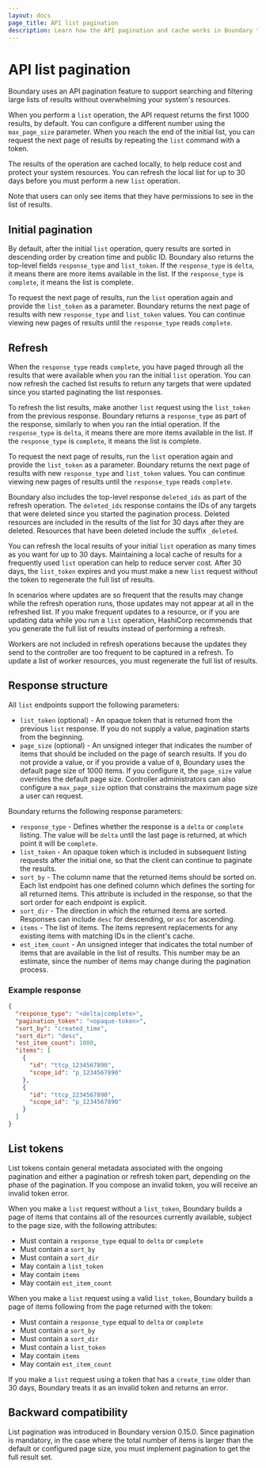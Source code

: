 ```yaml
---
layout: docs
page_title: API list pagination
description: Learn how the API pagination and cache works in Boundary to prevent system resources from being overwhlemed, and to help you find resources.
---
```


# API list pagination

Boundary uses an API pagination feature to support searching and filtering large lists of results without overwhelming your system's resources.

When you perform a `list` operation, the API request returns the first 1000 results, by default.
You can configure a different number using the `max_page_size` parameter.
When you reach the end of the initial list, you can request the next page of results by repeating the `list` command with a token.

The results of the operation are cached locally, to help reduce cost and protect your system resources.
You can refresh the local list for up to 30 days before you must perform a new `list` operation.

Note that users can only see items that they have permissions to see in the list of results.

## Initial pagination

By default, after the initial `list` operation, query results are sorted in descending order by creation time and public ID.
Boundary also returns the top-level fields `response_type` and `list_token`.
If the `response_type` is `delta`, it means there are more items available in the list.
If the `response_type` is `complete`, it means the list is complete.

To request the next page of results, run the `list` operation again and provide the `list_token` as a parameter.
Boundary returns the next page of results with new `response_type` and `list_token` values.
You can continue viewing new pages of results until the `response_type` reads `complete`.

## Refresh

When the `response_type` reads `complete`, you have paged through all the results that were available when you ran the initial `list` operation.
You can now refresh the cached list results to return any targets that were updated since you started paginating the list responses.

To refresh the list results, make another `list` request using the `list_token` from the previous response.
Boundary returns a `response_type` as part of the response, similarly to when you ran the intial operation.
If the `response_type` is `delta`, it means there are more items available in the list.
If the `response_type` is `complete`, it means the list is complete.

To request the next page of results, run the `list` operation again and provide the `list_token` as a parameter.
Boundary returns the next page of results with new `response_type` and `list_token` values.
You can continue viewing new pages of results until the `response_type` reads `complete`.

Boundary also includes the top-level response `deleted_ids` as part of the refresh operation.
The `deleted_ids` response contains the IDs of any targets that were deleted since you started the pagination process.
Deleted resources are included in the results of the list for 30 days after they are deleted.
Resources that have been deleted include the suffix `_deleted`.

You can refresh the local results of your initial `list` operation as many times as you want for up to 30 days.
Maintaining a local cache of results for a frequently used `list` operation can help to reduce server cost.
After 30 days, the `list_token` expires and you must make a new `list` request without the token to regenerate the full list of results.

In scenarios where updates are so frequent that the results may change while the refresh operation runs, those updates may not appear at all in the refreshed list.
If you make frequent updates to a resource, or if you are updating data while you run a `list` operation, HashiCorp recommends that you generate the full list of results instead of performing a refresh.

Workers are not included in refresh operations because the updates they send to the controller are too frequent to be captured in a refresh.
To update a list of worker resources, you must regenerate the full list of results.

## Response structure

All `list` endpoints support the following parameters:

- `list_token` (optional) - An opaque token that is returned from the previous `list` response.
If you do not supply a value, pagination starts from the beginning.
- `page_size` (optional) - An unsigned integer that indicates the number of items that should be included on the page of search results.
If you do not provide a value, or if you provide a value of `0`, Boundary uses the default page size of 1000 items.
If you configure it, the `page_size` value overrides the default page size.
Controller administrators can also configure a `max_page_size` option that constrains the maximum page size a user can request.

Boundary returns the following response parameters:

- `response_type` - Defines whether the response is a `delta` or `complete` listing.
The value will be `delta` until the last page is returned, at which point it will be `complete`.
- `list_token` - An opaque token which is included in subsequent listing requests after the initial one, so that the client can continue to paginate the results.
- `sort_by` - The column name that the returned items should be sorted on.
Each list endpoint has one defined column which defines the sorting for all returned items.
This attribute is included in the response, so that the sort order for each endpoint is explicit.
- `sort_dir` - The direction in which the returned items are sorted.
Responses can include `desc` for descending, or `asc` for ascending.
- `items` - The list of items.
The items represent replacements for any existing items with matching IDs in the client's cache.
- `est_item_count` - An unsigned integer that indicates the total number of items that are available in the list of results.
This number may be an estimate, since the number of items may change during the pagination process.

### Example response

```json
{
  "response_type": "<delta|complete>",
  "pagination_token": "<opaque-token>",
  "sort_by": "created_time",
  "sort_dir": "desc",
  "est_item_count": 1000,
  "items": [
    {
      "id": "ttcp_1234567890",
      "scope_id": "p_1234567890"
    },
    {
      "id": "ttcp_2234567890",
      "scope_id": "p_1234567890"
    }
  ]
}
```

## List tokens

List tokens contain general metadata associated with the ongoing pagination and either a pagination or refresh token part, depending on the phase of the pagination.
If you compose an invalid token, you will receive an invalid token error.

When you make a `list` request without a `list_token`, Boundary builds a page of items that contains all of the resources currently available, subject to the page size, with the following attributes:

- Must contain a `response_type` equal to `delta` or `complete`
- Must contain a `sort_by`
- Must contain a `sort_dir`
- May contain a `list_token`
- May contain `items`
- May contain `est_item_count`

When you make a `list` request using a valid `list_token`, Boundary builds a page of items following from the page returned with the token:

- Must contain a `response_type` equal to `delta` or `complete`
- Must contain a `sort_by`
- Must contain a `sort_dir`
- Must contain a `list_token`
- May contain `items`
- May contain `est_item_count`

If you make a `list` request using a token that has a `create_time` older than 30 days, Boundary treats it as an invalid token and returns an error.

## Backward compatibility

List pagination was introduced in Boundary version 0.15.0.
Since pagination is mandatory, in the case where the total number of items is larger than the default or configured page size, you must implement pagination to get the full result set.